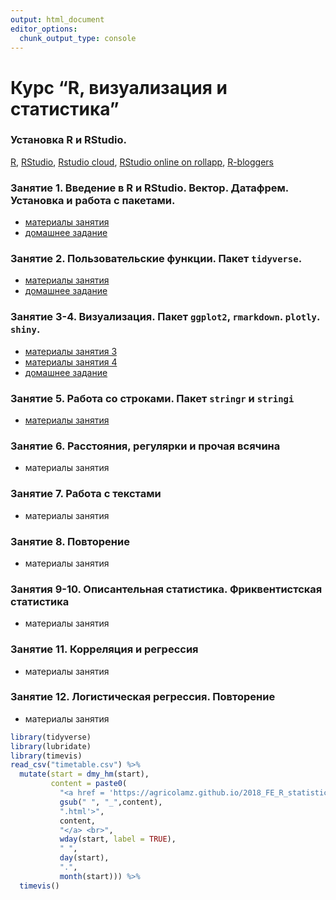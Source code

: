 ```yaml
---
output: html_document
editor_options: 
  chunk_output_type: console
---
```

# Курс "R, визуализация и статистика"

### Установка R и RStudio.
[R](https://www.r-project.org/), [RStudio](https://www.rstudio.com/products/rstudio/download/#download), [Rstudio cloud](https://rstudio.cloud), [RStudio online on rollapp](https://www.rollapp.com/app/rstudio), [R-bloggers](https://www.r-bloggers.com/)

### Занятие 1. Введение в R и RStudio. Вектор. Датафрем. Установка и работа с пакетами.

* [материалы занятия](https://agricolamz.github.io/2018_FE_R_statistics/Lab_1.html)
* [домашнее задание](https://docs.google.com/forms/d/e/1FAIpQLScLWNxqwls7ZDxB7S4OyhOWM3U86g-PSwxYfNpSWHqme5KiQQ/viewform?c=0&w=1)

### Занятие 2. Пользовательские функции. Пакет `tidyverse`.

* [материалы занятия](https://agricolamz.github.io/2018_FE_R_statistics/Lab_2.html)
* [домашнее задание](https://docs.google.com/forms/d/e/1FAIpQLSd4R-RgfVA8RJm0DqMZZhuH-T3uuHpiqb0H-F8yyyKB7zJihg/viewform?c=0&w=1)

### Занятие 3-4. Визуализация. Пакет `ggplot2`, `rmarkdown`. `plotly`. `shiny`.
* [материалы занятия 3](https://agricolamz.github.io/2018_FE_R_statistics/Lab_3.html)
* [материалы занятия 4](https://agricolamz.github.io/2018_FE_R_statistics/Lab_4.html)
* [домашнее задание](https://docs.google.com/forms/d/e/1FAIpQLSc2Z6snhSEZRVzHysYsUdKFkl4flE63AY4TFd-UrkmstV8s4g/viewform)

### Занятие 5. Работа со строками. Пакет `stringr` и `stringi`
* [материалы занятия](https://agricolamz.github.io/2018_FE_R_statistics/Lab_5.html)

### Занятие 6. Расстояния, регулярки и прочая всячина
* материалы занятия

### Занятие 7. Работа с текстами 
* материалы занятия

### Занятие 8. Повторение
* материалы занятия

### Занятия 9-10. Описантельная статистика. Фриквентистская статистика
* материалы занятия

### Занятие 11. Корреляция и регрессия
* материалы занятия

### Занятие 12. Логистическая регрессия. Повторение
* материалы занятия

```r
library(tidyverse)
library(lubridate)
library(timevis)
read_csv("timetable.csv") %>% 
  mutate(start = dmy_hm(start),
         content = paste0(
           "<a href = 'https://agricolamz.github.io/2018_FE_R_statistics/",
           gsub(" ", "_",content),
           ".html'>",
           content,
           "</a> <br>",
           wday(start, label = TRUE),
           " ",
           day(start),
           ".",
           month(start))) %>% 
  timevis()
```